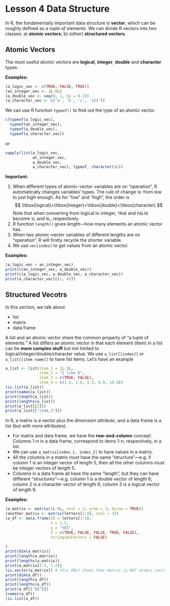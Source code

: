 # Lesson 4 Data Structure {#L4}

In R, the fundamentally important data structure is **vector**, which can be roughly defined as *a tuple of elements.* We can divide R vectors into two classes: a) **atomic vectors**; b) (other) **structured vectors**.

## Atomic Vectors

The most useful atomic vectors are **logical**, **integer**, **double** and **character** types.

**Examples:**
```r
(a_logic_vec <- c(TRUE, FALSE, TRUE))
(an_integer_vec <- 1L:6L)
(a_double_vec <- seq(0, 1, by = 0.2))
(a_character_vec <- c('a', 'b', 'c', '123'))
```

We can use R function `typeof()` to find out the type of an atomic vector.
```r
c(typeof(a_logic_vec), 
  typeof(an_integer_vec), 
  typeof(a_double_vec),
  typeof(a_character_vec))
```
or
```r
vapply(list(a_logic_vec, 
            an_integer_vec, 
            a_double_vec, 
            a_character_vec), typeof, character(1L))
```

**Important:**

1. When different types of atomic-vector variables are on "operation", R automatically changes variables' types. The rule of change is: from *low* to just *high* enough. As for "low" and "high", the order is
$$
\hbox{logical}<\hbox{integer}<\hbox{double}<\hbox{character}
$$
Note that when converting from logical to integer, `TRUE` and `FALSE` become `1L` and `0L`, respectively.
1. R function `length()` gives *length*---how many elements an atomic vector has.
1. When two atomic-vector variables of different lengths are on "operation", R will firstly recycle the shorter variable.
1. We use `vec[index]` to get values from an atomic vector.

**Examples:**
```r
(a_logic_vec + an_integer_vec)
print(c(an_integer_vec, a_double_vec))
print(c(a_logic_vec, a_double_vec, a_character_vec))
print(a_character_vec[c(1, 4)])
```

## Structured Vecotrs

In this section, we talk about

- list
- matrix
- data frame

A list and an atomic vector share the common property of "a tuple of elements." A list differs an atomic vector in that each element (item) in a list can be **more complex stuff** but not limited to logical/integer/double/character value. We use `a_list[[index]]` or `a_list[[item name]]` to have list items.
Let's have an example
```r
a_list <- list(item_1 = 1L:3L,
               item_2 = "I like R",
               item_3 = c(TRUE, FALSE),
               item_4 = c(1.8, 2.6, 3.3, 8.9, 10.0))
(is.list(a_list))
print(names(a_list))
print(length(a_list))
print(lengths(a_list))
print(a_list[[2]])
print(a_list[["item_2"]])
```

In R, a matrix is a vector plus the *dimension attribute*, and a data frame is a list (but with more attributes). 

- For matrix and data frame, we have the **row-and-column** concept. Columns 1-n in a data frame, correspond to items 1-n, respectively, in a list.
- We can use `a_matrix[index_1, index_2]` to have values in a matrix.
- All the columns in a matrix must have the same "structure"---e.g. if column 1 is an integer vector of length 5, then all the other columns must be integer vectors of length 5.
- Columns in a data frame all have the same "length", but they can have different "structures"---e.g. column 1 is a double vector of length 6; column 2 is a character vector of length 6; column 3 is a logical vector of length 6.

**Examples:**
```r
(a_matrix <- matrix(1L:9L, ncol = 3, nrow = 3, byrow = TRUE))
(another_matrix <- matrix(letters[1:9], ncol = 3))
(a_df <- data.frame(ID = letters[1:5],
                    x = 1:5,
                    y = "YES",
                    Z = c(TRUE, FALSE, FALSE, TRUE, FALSE),
                    stringsAsFactors = FALSE)
  
)
print(dim(a_matrix))
print(length(a_matrix))
print(lengths(a_matrix))
print(a_matrix[2:3, 1:2])
(is.vector(a_matrix)) # this ONLY shows that matrix is NOT atomic vector
print(dim(a_df))
print(length(a_df))
print(lengths(a_df))
print(a_df[["ID"]])
(names(a_df))
(is.list(a_df))
```

